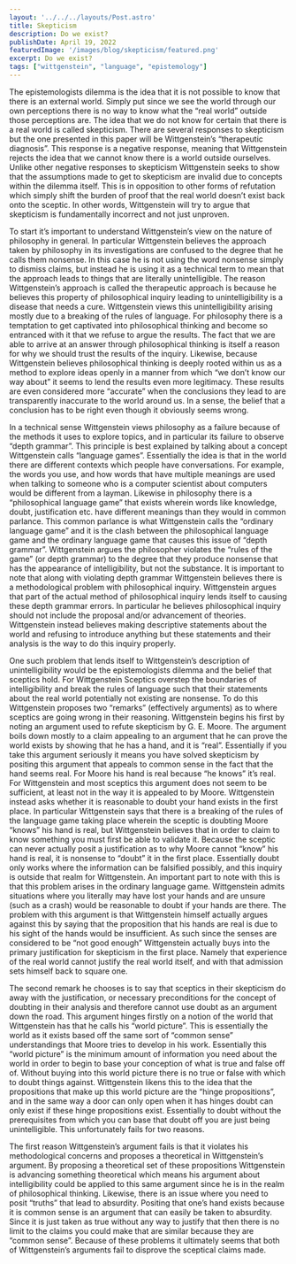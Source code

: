 ---
layout: '../../../layouts/Post.astro'
title: Skepticism
description: Do we exist?
publishDate: April 19, 2022
featuredImage: '/images/blog/skepticism/featured.png'
excerpt: Do we exist?
tags: ["wittgenstein", "language", "epistemology"]
---


The epistemologists dilemma is the idea that it is not possible to know that there is an external world. Simply put since we see the world through our own perceptions there is no way to know what the “real world” outside those perceptions are. The idea that we do not know for certain that there is a real world is called skepticism. There are several responses to skepticism but the one presented in this paper will be Wittgenstein’s “therapeutic diagnosis”. This response is a negative response, meaning that Wittgenstein rejects the idea that we cannot know there is a world outside ourselves. Unlike other negative responses to skepticism Wittgenstein seeks to show that the assumptions made to get to skepticism are invalid due to concepts within the dilemma itself. This is in opposition to other forms of refutation which simply shift the burden of proof that the real world doesn’t exist back onto the sceptic. In other words, Wittgenstein will try to argue that skepticism is fundamentally incorrect and not just unproven.

To start it’s important to understand Wittgenstein’s view on the nature of philosophy in general. In particular Wittgenstein believes the approach taken by philosophy in its investigations are confused to the degree that he calls them nonsense. In this case he is not using the word nonsense simply to dismiss claims, but instead he is using it as a technical term to mean that the approach leads to things that are literally unintelligible. The reason Wittgenstein’s approach is called the therapeutic approach is because he believes this property of philosophical inquiry leading to unintelligibility is a disease that needs a cure. Wittgenstein views this unintelligibility arising mostly due to a breaking of the rules of language. For philosophy there is a temptation to get captivated into philosophical thinking and become so entranced with it that we refuse to argue the results. The fact that we are able to arrive at an answer through philosophical thinking is itself a reason for why we should trust the results of the inquiry. Likewise, because Wittgenstein believes philosophical thinking is deeply rooted within us as a method to explore ideas openly in a manner from which “we don’t know our way about” it seems to lend the results even more legitimacy. These results are even considered more “accurate” when the conclusions they lead to are transparently inaccurate to the world around us. In a sense, the belief that a conclusion has to be right even though it obviously seems wrong.

In a technical sense Wittgenstein views philosophy as a failure because of the methods it uses to explore topics, and in particular its failure to observe “depth grammar”. This principle is best explained by talking about a concept Wittgenstein calls “language games”. Essentially the idea is that in the world there are different contexts which people have conversations. For example, the words you use, and how words that have multiple meanings are used when talking to someone who is a computer scientist about computers would be different from a layman. Likewise in philosophy there is a “philosophical language game” that exists wherein words like knowledge, doubt, justification etc. have different meanings than they would in common parlance. This common parlance is what Wittgenstein calls the “ordinary language game” and it is the clash between the philosophical language game and the ordinary language game that causes this issue of “depth grammar”. Wittgenstein argues the philosopher violates the “rules of the game” (or depth grammar) to the degree that they produce nonsense that has the appearance of intelligibility, but not the substance. It is important to note that along with violating depth grammar Wittgenstein believes there is a methodological problem with philosophical inquiry. Wittgenstein argues that part of the actual method of philosophical inquiry lends itself to causing these depth grammar errors. In particular he believes philosophical inquiry should not include the proposal and/or advancement of theories. Wittgenstein instead believes making descriptive statements about the world and refusing to introduce anything but these statements and their analysis is the way to do this inquiry properly.

One such problem that lends itself to Wittgenstein’s description of unintelligibility would be the epistemologists dilemma and the belief that sceptics hold. For Wittgenstein Sceptics overstep the boundaries of intelligibility and break the rules of language such that their statements about the real world potentially not existing are nonsense. To do this Wittgenstein proposes two “remarks” (effectively arguments) as to where sceptics are going wrong in their reasoning. Wittgenstein begins his first by noting an argument used to refute skepticism by G. E. Moore. The argument boils down mostly to a claim appealing to an argument that he can prove the world exists by showing that he has a hand, and it is “real”. Essentially if you take this argument seriously it means you have solved skepticism by positing this argument that appeals to common sense in the fact that the hand seems real. For Moore his hand is real because “he knows” it’s real. For Wittgenstein and most sceptics this argument does not seem to be sufficient, at least not in the way it is appealed to by Moore. Wittgenstein instead asks whether it is reasonable to doubt your hand exists in the first place. In particular Wittgenstein says that there is a breaking of the rules of the language game taking place wherein the sceptic is doubting Moore “knows” his hand is real, but Wittgenstein believes that in order to claim to know something you must first be able to validate it. Because the sceptic can never actually posit a justification as to why Moore cannot “know” his hand is real, it is nonsense to “doubt” it in the first place. Essentially doubt only works where the information can be falsified possibly, and this inquiry is outside that realm for Wittgenstein. An important part to note with this is that this problem arises in the ordinary language game. Wittgenstein admits situations where you literally may have lost your hands and are unsure (such as a crash) would be reasonable to doubt if your hands are there. The problem with this argument is that Wittgenstein himself actually argues against this by saying that the proposition that his hands are real is due to his sight of the hands would be insufficient. As such since the senses are considered to be “not good enough” Wittgenstein actually buys into the primary justification for skepticism in the first place. Namely that experience of the real world cannot justify the real world itself, and with that admission sets himself back to square one.

The second remark he chooses is to say that sceptics in their skepticism do away with the justification, or necessary preconditions for the concept of doubting in their analysis and therefore cannot use doubt as an argument down the road. This argument hinges firstly on a notion of the world that Wittgenstein has that he calls his “world picture”. This is essentially the world as it exists based off the same sort of “common sense” understandings that Moore tries to develop in his work. Essentially this “world picture” is the minimum amount of information you need about the world in order to begin to base your conception of what is true and false off of. Without buying into this world picture there is no true or false with which to doubt things against. Wittgenstein likens this to the idea that the propositions that make up this world picture are the “hinge propositions”, and in the same way a door can only open when it has hinges doubt can only exist if these hinge propositions exist. Essentially to doubt without the prerequisites from which you can base that doubt off you are just being unintelligible. This unfortunately fails for two reasons.

The first reason Wittgenstein’s argument fails is that it violates his methodological concerns and proposes a theoretical in Wittgenstein’s argument. By proposing a theoretical set of these propositions Wittgenstein is advancing something theoretical which means his argument about intelligibility could be applied to this same argument since he is in the realm of philosophical thinking. Likewise, there is an issue where you need to posit “truths” that lead to absurdity. Positing that one’s hand exists because it is common sense is an argument that can easily be taken to absurdity. Since it is just taken as true without any way to justify that then there is no limit to the claims you could make that are similar because they are “common sense”. Because of these problems it ultimately seems that both of Wittgenstein’s arguments fail to disprove the sceptical claims made.